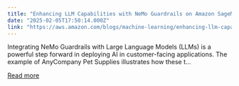 ```yaml
---
title: "Enhancing LLM Capabilities with NeMo Guardrails on Amazon SageMaker JumpStart"
date: "2025-02-05T17:50:14.000Z"
link: "https://aws.amazon.com/blogs/machine-learning/enhancing-llm-capabilities-with-nemo-guardrails-on-amazon-sagemaker-jumpstart/"
---
```


Integrating NeMo Guardrails with Large Language Models (LLMs) is a powerful step forward in deploying AI in customer-facing applications. The example of AnyCompany Pet Supplies illustrates how these t...

[Read more](https://aws.amazon.com/blogs/machine-learning/enhancing-llm-capabilities-with-nemo-guardrails-on-amazon-sagemaker-jumpstart/)
